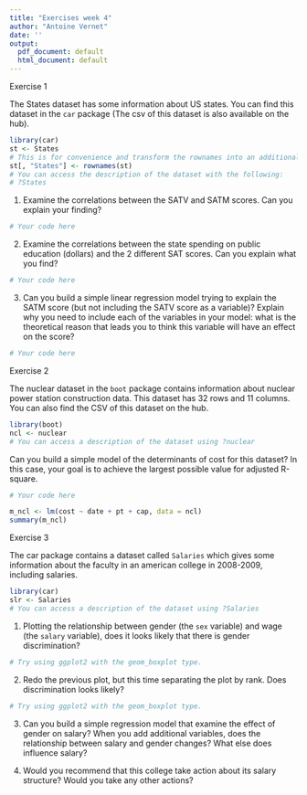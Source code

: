 ```yaml
---
title: "Exercises week 4"
author: "Antoine Vernet"
date: ''
output:
  pdf_document: default
  html_document: default
---
```


Exercise 1

The States dataset has some information about US states. You can find this dataset in the `car` package (The csv of this dataset is also available on the hub).

```r
library(car)
st <- States
# This is for convenience and transform the rownames into an additional column
st[, "States"] <- rownames(st)
# You can access the description of the dataset with the following:
# ?States

```

1. Examine the correlations between the SATV and SATM scores. Can you explain your finding?

```r
# Your code here
```

2. Examine the correlations between the state spending on public education (dollars) and the 2 different SAT scores. Can you explain what you find?

```r
# Your code here
```

3. Can you build a simple linear regression model trying to explain the SATM score (but not including the SATV score as a variable)? Explain why you need to include each of the variables in your model: what is the theoretical reason that leads you to think this variable will have an effect on the score?

```r
# Your code here
```

Exercise 2

The nuclear dataset in the `boot` package contains information about nuclear power station construction data.
This dataset has 32 rows and 11 columns.
You can also find the CSV of this dataset on the hub.

```r
library(boot)
ncl <- nuclear
# You can access a description of the dataset using ?nuclear
```

Can you build a simple model of the determinants of cost for this dataset? In this case, your goal is to achieve the largest possible value for adjusted R-square.

```r
# Your code here

m_ncl <- lm(cost ~ date + pt + cap, data = ncl)
summary(m_ncl)
```


Exercise 3

The car package contains a dataset called `Salaries` which gives some information about the faculty in an american college in 2008-2009, including salaries.


```r
library(car)
slr <- Salaries
# You can access a description of the dataset using ?Salaries
```

1. Plotting the relationship between gender (the `sex` variable) and wage (the `salary` variable), does it looks likely that there is gender discrimination?


```r
# Try using ggplot2 with the geom_boxplot type.
```

2. Redo the previous plot, but this time separating the plot by rank. Does discrimination looks likely?


```r
# Try using ggplot2 with the geom_boxplot type.
```


3. Can you build a simple regression model that examine the effect of gender on salary? When you add additional variables, does the relationship between salary and gender changes? What else does influence salary?

4. Would you recommend that this college take action about its salary structure? Would you take any other actions?
